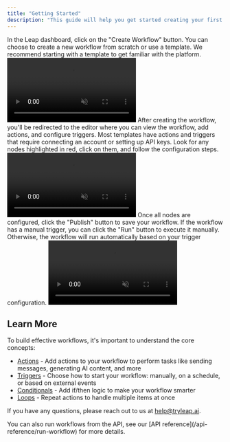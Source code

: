 ```yaml
---
title: "Getting Started"
description: "This guide will help you get started creating your first workflow"
---
```


<Steps>
  <Step title="Create a Workflow">
    In the Leap dashboard, click on the "Create Workflow" button. You can choose to create a new workflow from scratch or use a template. We recommend starting with a template to get familiar with the platform.
    <Frame>
  <video
    autoPlay
    muted
    loop
    playsInline
    className="w-full"
    src="https://storage.cloud.google.com/leap-docs/triggers.mp4"
  ></video>
</Frame>
</Step>

<Step title="Configure the Workflow">
  After creating the workflow, you'll be redirected to the editor where you can
  view the workflow, add actions, and configure triggers. Most templates have
  actions and triggers that require connecting an account or setting up API
  keys. Look for any nodes highlighted in red, click on them, and follow the
  configuration steps.
  <Frame>
    <video
      autoPlay
      muted
      loop
      playsInline
      className="w-full"
      src="https://storage.cloud.google.com/leap-docs/triggers.mp4"
    ></video>
  </Frame>
</Step>

<Step title="Publish and Run">
    Once all nodes are configured, click the "Publish" button to save your workflow. If the workflow has a manual trigger, you can click the "Run" button to execute it manually. Otherwise, the workflow will run automatically based on your trigger configuration.
    <Frame>
  <video
    autoPlay
    muted
    loop
    playsInline
    className="w-full"
    src="https://storage.cloud.google.com/leap-docs/triggers.mp4"
  ></video>
</Frame>
  </Step>
</Steps>

## Learn More

To build effective workflows, it's important to understand the core concepts:

- [Actions](/product/actions) - Add actions to your workflow to perform tasks like sending messages, generating AI content, and more
- [Triggers](/product/triggers) - Choose how to start your workflow: manually, on a schedule, or based on external events
- [Conditionals](/product/conditionals) - Add if/then logic to make your workflow smarter
- [Loops](/product/loops) - Repeat actions to handle multiple items at once

If you have any questions, please reach out to us at help@tryleap.ai.

<Tip>
  You can also run workflows from the API, see our [API
  reference](/api-reference/run-workflow) for more details.
</Tip>
